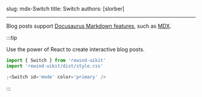 slug: mdx-Switch
title: Switch
authors: [slorber]

---


Blog posts support [Docusaurus Markdown features](https://docusaurus.io/docs/markdown-features), such as [MDX](https://mdxjs.com/).

:::tip

Use the power of React to create interactive blog posts.

```js
import { Switch } from 'rewind-uikit'
import 'rewind-uikit/dist/style.css'

;<Switch id='mode' color='primary' />
```

<Switch id='mode' color='primary' />
:::
